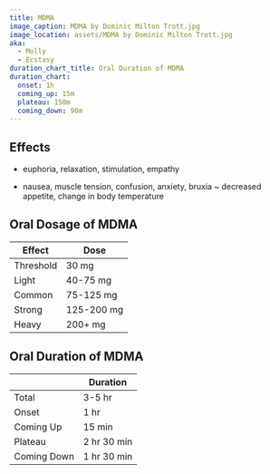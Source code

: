 ```yaml
---
title: MDMA
image_caption: MDMA by Dominic Milton Trott.jpg
image_location: assets/MDMA by Dominic Milton Trott.jpg
aka:
  - Molly
  - Ecstasy
duration_chart_title: Oral Duration of MDMA
duration_chart:
  onset: 1h
  coming_up: 15m
  plateau: 150m
  coming_down: 90m
---
```


## Effects
+ euphoria, relaxation, stimulation, empathy
- nausea, muscle tension, confusion, anxiety, bruxia
~ decreased appetite, change in body temperature

## Oral Dosage of MDMA
| Effect | Dose |
| --- | --- |
| Threshold | 30 mg |
| Light | 40-75 mg |
| Common | 75-125 mg |
| Strong | 125-200 mg |
| Heavy | 200+ mg |

## Oral Duration of MDMA
|  | Duration |
| --- | --- |
| Total | 3-5 hr |
| Onset | 1 hr |
| Coming Up | 15 min |
| Plateau | 2 hr 30 min |
| Coming Down | 1 hr 30 min |





